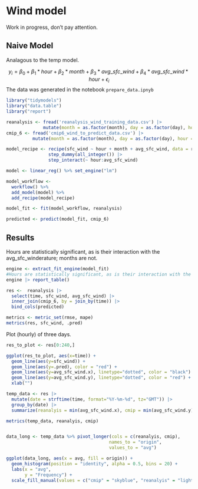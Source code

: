 # Wind model

Work in progress, don't pay attention.

## Naive Model

Analagous to the temp model.

$$y_i = \beta_0 + \beta_1*hour + \beta_2*month + \beta_3*avg\_sfc\_wind + \beta_4*avg\_sfc\_wind*hour + \epsilon_i $$
The data was generated in the notebook `prepare_data.ipnyb`

```r
library("tidymodels")
library("data.table")
library("report")

reanalysis <- fread('reanalysis_wind_training_data.csv') |>
              mutate(month = as.factor(month), day = as.factor(day), hour = as.factor(hour))
cmip_6 <- fread('cmip6_wind_to_predict_data.csv') |>
          mutate(month = as.factor(month), day = as.factor(day), hour = as.factor(hour))
```

```r
model_recipe <- recipe(sfc_wind ~ hour + month + avg_sfc_wind, data = reanalysis) |>
                step_dummy(all_integer()) |>
                step_interact(~ hour:avg_sfc_wind)

model <- linear_reg() %>% set_engine("lm")

model_workflow <- 
  workflow() %>% 
  add_model(model) %>% 
  add_recipe(model_recipe)

model_fit <- fit(model_workflow, reanalysis)

predicted <- predict(model_fit, cmip_6)
```

## Results

Hours are statistically significant, as is their interaction with the avg_sfc_winderature; months are not. 

```r
engine <- extract_fit_engine(model_fit)
#Hours are statistically significant, as is their interaction with the avg_sfc_winderature; months are not. 
engine |> report_table()
```

```r

res <-  reanalysis |>
  select(time, sfc_wind, avg_sfc_wind) |>
  inner_join(cmip_6, by = join_by(time)) |>
  bind_cols(predicted)

metrics <- metric_set(rmse, mape)
metrics(res, sfc_wind, .pred)
```

Plot (hourly) of three days.

```r
res_to_plot <- res[0:240,]

ggplot(res_to_plot, aes(x=time)) +
  geom_line(aes(y=sfc_wind)) +
  geom_line(aes(y=.pred), color = "red") +
  geom_line(aes(y=avg_sfc_wind.x), linetype="dotted", color = "black") +
  geom_line(aes(y=avg_sfc_wind.y), linetype="dotted", color = "red") +
  xlab("")
```

```r
temp_data <- res |> 
  mutate(date = strftime(time, format="%Y-%m-%d", tz="GMT")) |> 
  group_by(date) |> 
  summarize(reanalyis = min(avg_sfc_wind.x), cmip = min(avg_sfc_wind.y)) |> ungroup() 

metrics(temp_data, reanalyis, cmip)


data_long <- temp_data %>% pivot_longer(cols = c(reanalyis, cmip),     
                                       names_to = "origin", 
                                       values_to = "avg")

ggplot(data_long, aes(x = avg, fill = origin)) +
  geom_histogram(position = "identity", alpha = 0.5, bins = 20) +
  labs(x = "avg",
       y = "Frequency") +
  scale_fill_manual(values = c("cmip" = "skyblue", "reanalyis" = "lightgreen"))

```